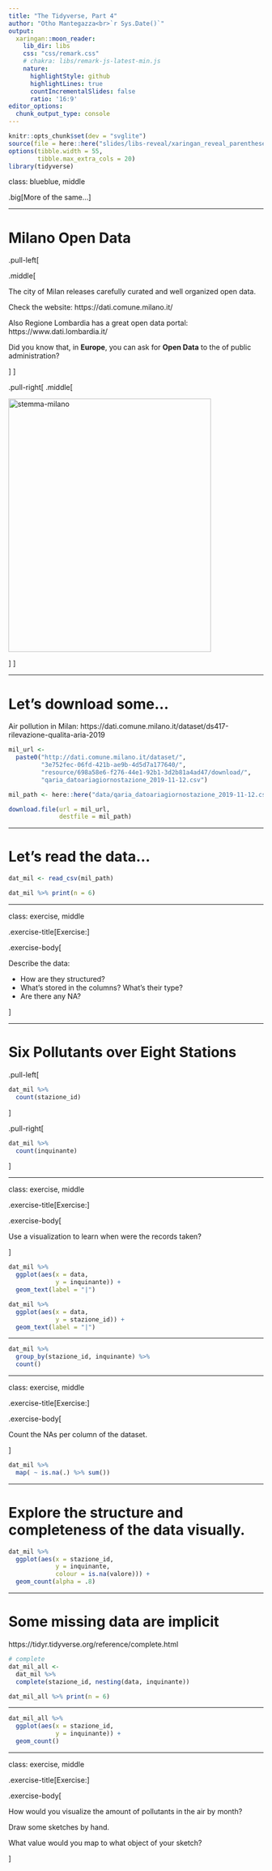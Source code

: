 ```yaml
---
title: "The Tidyverse, Part 4"
author: "Otho Mantegazza<br>`r Sys.Date()`"
output:
  xaringan::moon_reader:
    lib_dir: libs
    css: "css/remark.css"
    # chakra: libs/remark-js-latest-min.js
    nature:
      highlightStyle: github
      highlightLines: true
      countIncrementalSlides: false
      ratio: '16:9'
editor_options: 
  chunk_output_type: console
---
```


```r
knitr::opts_chunk$set(dev = "svglite")
source(file = here::here("slides/libs-reveal/xaringan_reveal_parentheses_balanced.R"))
options(tibble.width = 55,
        tibble.max_extra_cols = 20)
library(tidyverse)
```

class: blueblue, middle

.big[More of the same...]

---

# Milano Open Data

.pull-left[

.middle[

The city of Milan releases carefully curated and well organized open data.

Check the website: https://dati.comune.milano.it/

Also Regione Lombardia has a great open data portal: https://www.dati.lombardia.it/

Did you know that, in **Europe**, you can ask for **Open Data** to the of public administration?

]
]


.pull-right[
.middle[

</p>
<a href="https://dati.comune.milano.it/" class="imagelink">
<img src="img/milano.svg" alt="stemma-milano" height="500" width="400"></a>
<p>

]
]

---

# Let's download some...


Air pollution in Milan: https://dati.comune.milano.it/dataset/ds417-rilevazione-qualita-aria-2019

```r
mil_url <- 
  paste0("http://dati.comune.milano.it/dataset/",
         "3e752fec-06fd-421b-ae9b-4d5d7a177640/",
         "resource/698a58e6-f276-44e1-92b1-3d2b81a4ad47/download/",
         "qaria_datoariagiornostazione_2019-11-12.csv")

mil_path <- here::here("data/qaria_datoariagiornostazione_2019-11-12.csv")
```


```r
download.file(url = mil_url,
              destfile = mil_path)
```


---

# Let's read the data...

```r
dat_mil <- read_csv(mil_path)
```

```r
dat_mil %>% print(n = 6)
```

---


class: exercise, middle

.exercise-title[Exercise:]

.exercise-body[

Describe the data:

- How are they structured? 
- What's stored in the columns? What's their type?
- Are there any NA?

]

---

# Six Pollutants over Eight Stations

.pull-left[

```r
dat_mil %>% 
  count(stazione_id)
```

]

.pull-right[

```r
dat_mil %>%
  count(inquinante)
```

]

---


class: exercise, middle

.exercise-title[Exercise:]

.exercise-body[

Use a visualization to learn when were the records taken?

]

```r
dat_mil %>% 
  ggplot(aes(x = data,
             y = inquinante)) +
  geom_text(label = "|")
```

```r
dat_mil %>% 
  ggplot(aes(x = data, 
             y = stazione_id)) +
  geom_text(label = "|")
```

---

```r
dat_mil %>% 
  group_by(stazione_id, inquinante) %>% 
  count()
```

---


class: exercise, middle

.exercise-title[Exercise:]

.exercise-body[

Count the NAs per column of the dataset.

]

```r
dat_mil %>% 
  map( ~ is.na(.) %>% sum())
```


---

# Explore the structure and completeness of the data visually.

```r
dat_mil %>% 
  ggplot(aes(x = stazione_id,
             y = inquinante,
             colour = is.na(valore))) +
  geom_count(alpha = .8)
```

---

# Some missing data are implicit

https://tidyr.tidyverse.org/reference/complete.html

```r
# complete
dat_mil_all <- 
  dat_mil %>%
  complete(stazione_id, nesting(data, inquinante))
```

```r
dat_mil_all %>% print(n = 6)
```


---

```r
dat_mil_all %>% 
  ggplot(aes(x = stazione_id,
             y = inquinante)) +
  geom_count()
```

---


class: exercise, middle

.exercise-title[Exercise:]

.exercise-body[

How would you visualize the amount of pollutants in the air by month?

Draw some sketches by hand.

What value would you map to what object of your sketch?

]